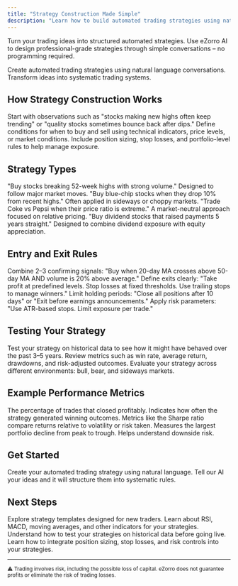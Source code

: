 ```yaml
---
title: "Strategy Construction Made Simple"
description: "Learn how to build automated trading strategies using natural language. Transform trading ideas into systematic approaches without programming."
---
```


Turn your trading ideas into structured automated strategies. Use eZorro AI to design professional-grade strategies through simple conversations – no programming required.

<Card title="Build Your Strategy" icon="rocket" href="https://platform.ezorro.app">
  Create automated trading strategies using natural language conversations. Transform ideas into systematic trading systems.
</Card>

## How Strategy Construction Works

<Steps>
  <Step title="Define Your Trading Idea">
    Start with observations such as "stocks making new highs often keep trending" or "quality stocks sometimes bounce back after dips."
  </Step>

  <Step title="Create Entry and Exit Rules">
    Define conditions for when to buy and sell using technical indicators, price levels, or market conditions.
  </Step>

  <Step title="Add Risk Management">
    Include position sizing, stop losses, and portfolio-level rules to help manage exposure.
  </Step>
</Steps>

## Strategy Types

<CardGroup cols={2}>
  <Card title="Trend Following" icon="arrow-trend-up">
    "Buy stocks breaking 52-week highs with strong volume." Designed to follow major market moves.
  </Card>

  <Card title="Mean Reversion" icon="arrows-rotate">
    "Buy blue-chip stocks when they drop 10% from recent highs." Often applied in sideways or choppy markets.
  </Card>

  <Card title="Pairs Trading" icon="arrows-left-right">
    "Trade Coke vs Pepsi when their price ratio is extreme." A market-neutral approach focused on relative pricing.
  </Card>

  <Card title="Dividend Growth" icon="coins">
    "Buy dividend stocks that raised payments 5 years straight." Designed to combine dividend exposure with equity appreciation.
  </Card>
</CardGroup>

## Entry and Exit Rules

<CardGroup cols={2}>
  <Card title="Entry Signals" icon="arrow-right">
    Combine 2–3 confirming signals: "Buy when 20-day MA crosses above 50-day MA AND volume is 20% above average."
  </Card>

  <Card title="Exit Rules" icon="arrow-left">
    Define exits clearly: "Take profit at predefined levels. Stop losses at fixed thresholds. Use trailing stops to manage winners."
  </Card>

  <Card title="Time-Based Exits" icon="clock">
    Limit holding periods: "Close all positions after 10 days" or "Exit before earnings announcements."
  </Card>

  <Card title="Risk Controls" icon="shield">
    Apply risk parameters: "Use ATR-based stops. Limit exposure per trade."
  </Card>
</CardGroup>

## Testing Your Strategy

<Steps>
  <Step title="Backtesting">
    Test your strategy on historical data to see how it might have behaved over the past 3–5 years.
  </Step>

  <Step title="Performance Analysis">
    Review metrics such as win rate, average return, drawdowns, and risk-adjusted outcomes.
  </Step>

  <Step title="Market Condition Testing">
    Evaluate your strategy across different environments: bull, bear, and sideways markets.
  </Step>
</Steps>

## Example Performance Metrics

<CardGroup cols={3}>
  <Card title="Win Rate" icon="bullseye">
    The percentage of trades that closed profitably. Indicates how often the strategy generated winning outcomes.
  </Card>

  <Card title="Risk-Adjusted Returns" icon="scale-balanced">
    Metrics like the Sharpe ratio compare returns relative to volatility or risk taken.
  </Card>

  <Card title="Maximum Drawdown" icon="arrow-down">
    Measures the largest portfolio decline from peak to trough. Helps understand downside risk.
  </Card>
</CardGroup>

## Get Started

<Card title="Launch Strategy Builder" icon="rocket" href="https://platform.ezorro.app">
  Create your automated trading strategy using natural language. Tell our AI your ideas and it will structure them into systematic rules.
</Card>

## Next Steps

<CardGroup cols={2}>
  <Card title="Beginner Strategies" icon="graduation-cap" href="/trading-strategies/beginner-strategies">
    Explore strategy templates designed for new traders.
  </Card>

  <Card title="Technical Indicators" icon="chart-line" href="/technical/indicators">
    Learn about RSI, MACD, moving averages, and other indicators for your strategies.
  </Card>

  <Card title="Backtesting" icon="chart-bar" href="/technical/backtesting">
    Understand how to test your strategies on historical data before going live.
  </Card>

  <Card title="Risk Management" icon="shield" href="/trading-strategies/risk-management">
    Learn how to integrate position sizing, stop losses, and risk controls into your strategies.
  </Card>
</CardGroup>

---

<sub>⚠️ Trading involves risk, including the possible loss of capital. eZorro does not guarantee profits or eliminate the risk of trading losses.</sub>